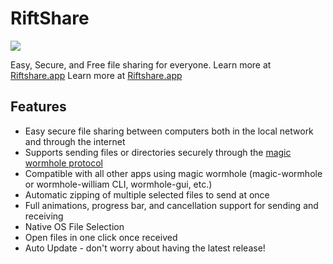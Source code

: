 
# RiftShare

<p style={{"text-align": "center"}}>
   <img src="/img/showcase/riftshare-main.webp"></img><br/>
</p>

Easy, Secure, and Free file sharing for everyone. Learn more at [Riftshare.app](https://riftshare.app) Learn more at [Riftshare.app](https://riftshare.app)

## Features

* Easy secure file sharing between computers both in the local network and through the internet
* Supports sending files or directories securely through the [magic wormhole protocol](https://magic-wormhole.readthedocs.io/en/latest/)
* Compatible with all other apps using magic wormhole (magic-wormhole or wormhole-william CLI, wormhole-gui, etc.)
* Automatic zipping of multiple selected files to send at once
* Full animations, progress bar, and cancellation support for sending and receiving
* Native OS File Selection
* Open files in one click once received
* Auto Update - don't worry about having the latest release!

